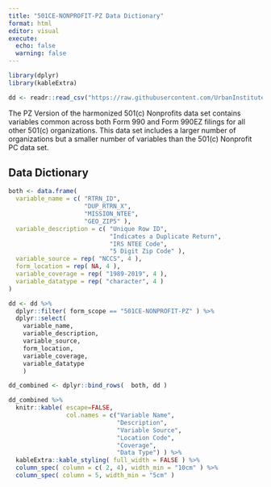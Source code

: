 ```yaml
---
title: "501CE-NONPROFIT-PZ Data Dictionary"
format: html
editor: visual
execute: 
  echo: false
  warning: false
---
```


```r
library(dplyr)
library(kableExtra)

dd <- readr::read_csv("https://raw.githubusercontent.com/UrbanInstitute/nccstools/main/crosswalks/ds-core/CORE-HRMN-DD.csv?token=GHSAT0AAAAAACGVREUY234CDVH7JBYWKD6AZOBJF6Q")
```

The PZ Version of the harmonized 501(c) Nonprofits data set contains variables common
across both Form 990 and Form 990EZ filings for all other 501(c) organizations. 
This data set includes a larger number of organizations but a smaller number of 
variables than the 501(c) Nonprofit PC data set.

## Data Dictionary

```r
both <- data.frame(
  variable_name = c( "RTRN_ID", 
                     "DUP_RTRN_X",
                     "MISSION_NTEE",
                     "GEO_ZIP5" ),
  variable_description = c( "Unique Row ID",
                            "Indicates a Duplicate Return",
                            "IRS NTEE Code",
                            "5 Digit Zip Code" ),
  variable_source = rep( "NCCS", 4 ),
  form_location = rep( NA, 4 ),
  variable_coverage = rep( "1989-2019", 4 ),
  variable_datatype = rep( "character", 4 )
)

dd <- dd %>%
  dplyr::filter( form_scope == "501CE-NONPROFIT-PZ" ) %>% 
  dplyr::select(  
    variable_name,
    variable_description,
    variable_source,
    form_location,
    variable_coverage,
    variable_datatype
    )

dd_combined <- dplyr::bind_rows(  both, dd )

dd_combined %>% 
  knitr::kable( escape=FALSE,
                col.names = c("Variable Name", 
                              "Description",
                              "Variable Source",
                              "Location Code",
                              "Coverage",
                              "Data Type") ) %>%
  kableExtra::kable_styling( full_width = FALSE ) %>% 
  column_spec( column = c( 2, 4), width_min = "10cm" ) %>% 
  column_spec( column = 5, width_min = "5cm" )
```

